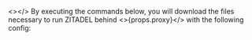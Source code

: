 <></> By executing the commands below,
you will download the files necessary to run ZITADEL behind <>{props.proxy}</> with the following config:
